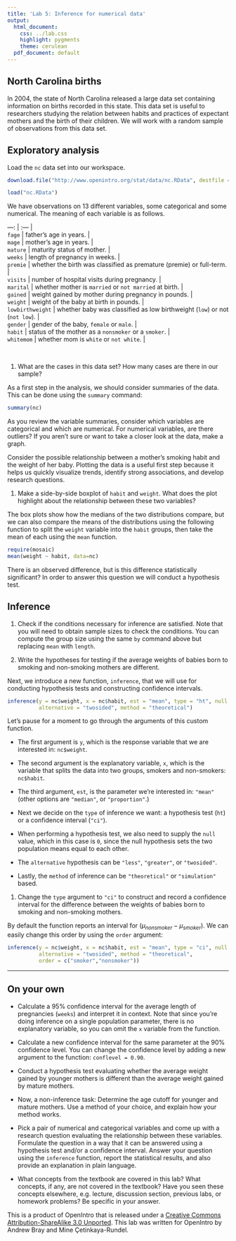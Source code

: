 ```yaml
---
title: 'Lab 5: Inference for numerical data'
output:
  html_document:
    css: ../lab.css
    highlight: pygments
    theme: cerulean
  pdf_document: default
---
```


## North Carolina births

In 2004, the state of North Carolina released a large data set containing information on births recorded in this state. This data set is useful to researchers studying the relation between habits and practices of expectant mothers and the birth of their children. We will work with a random sample of observations from this data set.

## Exploratory analysis

Load the `nc` data set into our workspace.

```r
download.file("http://www.openintro.org/stat/data/nc.RData", destfile = "nc.RData")

load("nc.RData")
```

We have observations on 13 different variables, some categorical and some numerical. The meaning of each variable is as follows.

| ---: | :--- |
| `fage` | father's age in years. |
| `mage` | mother's age in years. |
| `mature` | maturity status of mother. |
| `weeks` | length of pregnancy in weeks. |
| `premie` | whether the birth was classified as premature (premie) or full-term. |
| `visits` | number of hospital visits during pregnancy. |
| `marital` | whether mother is `married` or `not married` at birth. |
| `gained` | weight gained by mother during pregnancy in pounds. |
| `weight` | weight of the baby at birth in pounds. |
| `lowbirthweight` | whether baby was classified as low birthweight (`low`) or not (`not low`). |
| `gender` | gender of the baby, `female` or `male`. |
| `habit` | status of the mother as a `nonsmoker` or a `smoker`. |
| `whitemom` | whether mom is `white` or `not white`. |

<br />

1. What are the cases in this data set? How many cases are there in our sample?

As a first step in the analysis, we should consider summaries of the data. This can be done using the `summary` command:

```r
summary(nc)
```

As you review the variable summaries, consider which variables are categorical and which are numerical. For numerical variables, are there outliers? If you aren't sure or want to take a closer look at the data, make a graph.

Consider the possible relationship between a mother's smoking habit and the weight of her baby. Plotting the data is a useful first step because it helps us quickly visualize trends, identify strong associations, and develop research questions.

1. Make a side-by-side boxplot of `habit` and `weight`. What does the plot highlight about the relationship between these two variables?

The box plots show how the medians of the two distributions compare, but we can also compare the means of the distributions using the following function to split the `weight` variable into the `habit` groups, then take the mean of each using the `mean` function.

```r
require(mosaic)
mean(weight ~ habit, data=nc)
```

There is an observed difference, but is this difference statistically significant? In order to answer this question we will conduct a hypothesis test.

## Inference

1. Check if the conditions necessary for inference are satisfied. Note that you will need to obtain sample sizes to check the conditions. You can compute the group size using the same `by` command above but replacing `mean` with `length`.

1. Write the hypotheses for testing if the average weights of babies born to smoking and non-smoking mothers are different.

Next, we introduce a new function, `inference`, that we will use for conducting hypothesis tests and constructing confidence intervals. 

```r
inference(y = nc$weight, x = nc$habit, est = "mean", type = "ht", null = 0,
          alternative = "twosided", method = "theoretical")
```

Let's pause for a moment to go through the arguments of this custom function.

-   The first argument is `y`, which is the response variable that we are interested in: `nc$weight`.

-   The second argument is the explanatory variable, `x`, which is the variable that splits the data into two groups, smokers and non-smokers: `nc$habit`.

-   The third argument, `est`, is the parameter we're interested in: `"mean"` (other options are `"median"`, or `"proportion"`.)

-   Next we decide on the `type` of inference we want: a hypothesis test (`ht`) or a confidence interval (`"ci"`).

-   When performing a hypothesis test, we also need to supply the `null` value, which in this case is `0`, since the null hypothesis sets the two population means equal to each other.

-   The `alternative` hypothesis can be `"less"`, `"greater"`, or `"twosided"`.

-   Lastly, the `method` of inference can be `"theoretical"` or `"simulation"` based.

1. Change the `type` argument to `"ci"` to construct and record a confidence interval for the difference between the weights of babies born to smoking and non-smoking mothers.

By default the function reports an interval for ($\mu_{nonsmoker} - \mu_{smoker}$). We can easily change this order by using the `order` argument:

```r
inference(y = nc$weight, x = nc$habit, est = "mean", type = "ci", null = 0, 
          alternative = "twosided", method = "theoretical", 
          order = c("smoker","nonsmoker"))
```

* * *

## On your own

-   Calculate a 95% confidence interval for the average length of pregnancies (`weeks`) and interpret it in context. Note that since you're doing inference on a single population parameter, there is no explanatory variable, so you can omit the `x` variable from the function.

-   Calculate a new confidence interval for the same parameter at the 90% confidence level. You can change the confidence level by adding a new argument to the function: `conflevel = 0.90`.

-   Conduct a hypothesis test evaluating whether the average weight gained by younger mothers is different than the average weight gained by mature mothers.

-   Now, a non-inference task: Determine the age cutoff for younger and mature mothers. Use a method of your choice, and explain how your method works.

-   Pick a pair of numerical and categorical variables and come up with a research question evaluating the relationship between these variables. Formulate the question in a way that it can be answered using a hypothesis test and/or a confidence interval. Answer your question using the `inference` function, report the statistical results, and also provide an explanation in plain language.

-   What concepts from the textbook are covered in this lab?  What concepts, if any, are not covered in the textbook?  Have you seen these concepts elsewhere, e.g. lecture, discussion section, previous labs, or homework problems?  Be specific in your answer.

<div id="license">
This is a product of OpenIntro that is released under a [Creative Commons Attribution-ShareAlike 3.0 Unported](http://creativecommons.org/licenses/by-sa/3.0). This lab was written for OpenIntro by Andrew Bray and Mine &Ccedil;etinkaya-Rundel.
</div>